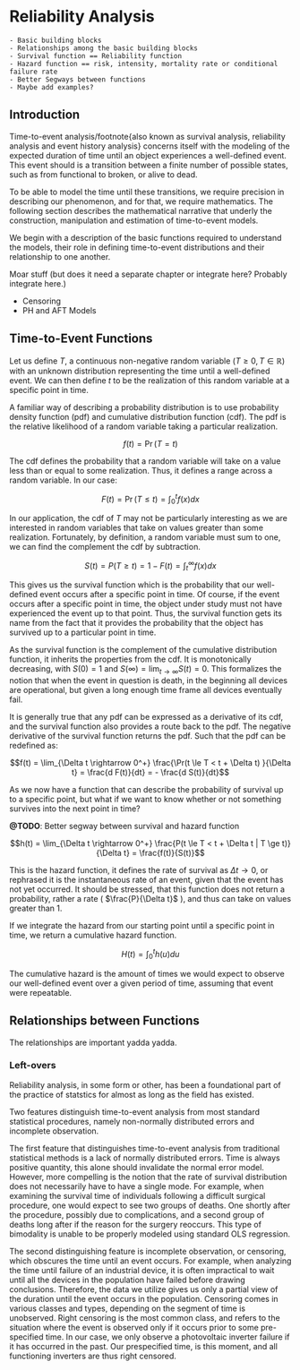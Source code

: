 # Reliability Analysis
```
- Basic building blocks
- Relationships among the basic building blocks
- Survival function == Reliability function
- Hazard function == risk, intensity, mortality rate or conditional failure rate
- Better Segways between functions
- Maybe add examples?
```

## Introduction

Time-to-event analysis/footnote{also known as survival analysis, reliability analysis and event history analysis} concerns itself with the modeling of the expected duration of time until an object experiences a well-defined event. This event should is a transition between a finite number of possible states, such as from functional to broken, or alive to dead.\cite{Andersen1992} 

To be able to model the time until these transitions, we require precision in describing our phenomenon, and for that, we require mathematics. The following section describes the mathematical narrative that underly the construction, manipulation and estimation of time-to-event models.

We begin with a description of the basic functions required to understand the models, their role in defining time-to-event distributions and their relationship to one another.

Moar stuff (but does it need a separate chapter or integrate here? Probably integrate here.)

 - Censoring
 - PH and AFT Models


## Time-to-Event Functions

Let us define $T$, a continuous non-negative random variable ($T \ge 0, T \in \mathbb{R}$) with an unknown distribution representing the time until a well-defined event. We can then define $t$ to be the realization of this random variable at a specific point in time.

A familiar way of describing a probability distribution is to use probability density function (pdf) and cumulative distribution function (cdf). The pdf is the relative likelihood of a random variable taking a particular realization.

$$f(t) = \Pr(T = t)$$

The cdf defines the probability that a random variable will take on a value less than or equal to some realization. Thus, it defines a range across a random variable. In our case: 

$$F(t) = \Pr(T \le t) = \int^t_0 f(x) dx $$

In our application, the cdf of $T$ may not be particularly interesting as we are interested in random variables that take on values greater than some realization. Fortunately, by definition, a random variable must sum to one, we can find the complement the cdf by subtraction. 

$$S(t) = P(T \ge t) = 1 - F(t) = \int^{\infty}_t f(x) dx$$

This gives us the survival function which is the probability that our well-defined event occurs after a specific point in time. Of course, if the event occurs after a specific point in time, the object under study must not have experienced the event up to that point. Thus, the survival function gets its name from the fact that it provides the probability that the object has survived up to a particular point in time. 

As the survival function is the complement of the cumulative distribution function, it inherits the properties from the cdf. It is monotonically decreasing, with $S(0) = 1$ and $S(\infty) = \lim_{t\rightarrow \infty}S(t) = 0$. This formalizes the notion that when the event in question is death, in the beginning all devices are operational, but given a long enough time frame all devices eventually fail. 

It is generally true that any pdf can be expressed as a derivative of its cdf, and the survival function also provides a route back to the pdf. The negative derivative of the survival function returns the pdf. Such that the pdf can be redefined as:

$$f(t) = \lim_{\Delta t \rightarrow 0^+} \frac{\Pr(t \le T < t + \Delta t) }{\Delta t} = \frac{d F(t)}{dt} = - \frac{d S(t)}{dt}$$

As we now have a function that can describe the probability of survival up to a specific point, but what if we want to know whether or not something survives into the next point in time? 

**@TODO**: Better segway between survival and hazard function

$$h(t) = \lim_{\Delta t \rightarrow 0^+} \frac{P(t \le T < t + \Delta t | T \ge t)}{\Delta t} = \frac{f(t)}{S(t)}$$

This is the hazard function, it defines the rate of survival as $\Delta t \rightarrow 0$, or rephrased it is the instantaneous rate of an event, given that the event has not yet occurred. It should be stressed, that this function does not return a probability, rather a rate ( $\frac{P}{\Delta t}$ ), and thus can take on values greater than 1. 

If we integrate the hazard from our starting point until a specific point in time, we return a cumulative hazard function. 

$$H(t) = \int^t_0 h(u) du$$

The cumulative hazard is the amount of times we would expect to observe our well-defined event over a given period of time, assuming that event were repeatable. 


## Relationships between Functions


The relationships are important yadda yadda.













### Left-overs


Reliability analysis, in some form or other, has been a foundational part of the practice of statstics for almost as long as the field has existed. 



Two features distinguish time-to-event analysis from most standard statistical procedures, namely non-normally distributed errors and incomplete observation.



The first feature that distinguishes time-to-event analysis from traditional statistical methods is a lack of normally distributed errors.\cite{Guo2010} Time is always positive quantity, this alone should invalidate the normal error model. However, more compelling is the notion that the rate of survival distribution does not necessarily have to have a single mode. For example, when examining the survival time of individuals following a difficult surgical procedure, one would expect to see two groups of deaths. One shortly after the procedure, possibly due to complications, and a second group of deaths long after if the reason for the surgery reoccurs. This type of bimodality is unable to be properly modeled using standard OLS regression. 

The second distinguishing feature is incomplete observation, or censoring, which obscures the time until an event occurs. For example, when analyzing the time until failure of an industrial device, it is often impractical to wait until all the devices in the population have failed before drawing conclusions. Therefore, the data we utilize gives us only a partial view of the duration until the event occurs in the population. Censoring comes in various classes and types, depending on the segment of time is unobserved. Right censoring is the most common class, and refers to the situation where the event is observed only if it occurs prior to some pre-specified time.\cite{Klein2003} In our case, we only observe a photovoltaic inverter failure if it has occurred in the past. Our prespecified time, is this moment, and all functioning inverters are thus right censored. 





